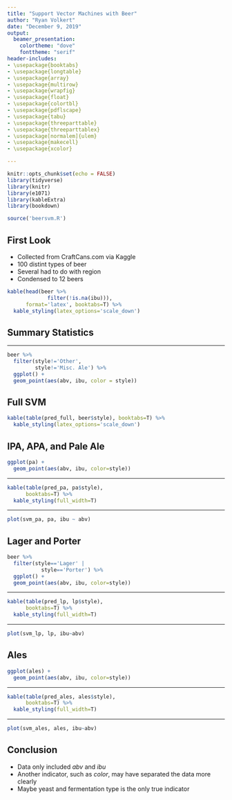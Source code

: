 ```yaml
---
title: "Support Vector Machines with Beer"
author: "Ryan Volkert"
date: "December 9, 2019"
output:
  beamer_presentation:
    colortheme: "dove"
    fonttheme: "serif"
header-includes:
- \usepackage{booktabs}
- \usepackage{longtable}
- \usepackage{array}
- \usepackage{multirow}
- \usepackage{wrapfig}
- \usepackage{float}
- \usepackage{colortbl}
- \usepackage{pdflscape}
- \usepackage{tabu}
- \usepackage{threeparttable}
- \usepackage{threeparttablex}
- \usepackage[normalem]{ulem}
- \usepackage{makecell}
- \usepackage{xcolor}

---
```


```r
knitr::opts_chunk$set(echo = FALSE)
library(tidyverse)
library(knitr)
library(e1071)
library(kableExtra)
library(bookdown)

source('beersvm.R')
```

## First Look

* Collected from CraftCans.com via Kaggle
* 100 distint types of beer
* Several had to do with region
* Condensed to 12 beers

```r
kable(head(beer %>%
             filter(!is.na(ibu))),
      format='latex', booktabs=T) %>%
  kable_styling(latex_options='scale_down')
```

## Summary Statistics

\begin{columns}
\column{.5\textwidth}

```r
beer %>%
  filter(!is.na(ibu)) %>%
  select(abv, ibu, ounces) %>%
  summarize_all(list(~min(.), ~max(.), ~mean(.))) %>%
  gather(stat, val) %>%
  separate(stat, into=c('var','stat'), sep='_') %>%
  spread(stat, val) %>%
  select(var, mean, max, min) %>%
  kable(format='latex', booktabs=T) %>%
  kable_styling(latex_options='scale_down')
```

\column{.5\textwidth}

```r
beer %>%
  group_by(style) %>%
  summarize(n()) %>%
  kable(format='latex',
        col.names = c('style', 'count'),
        booktabs=T) %>%
  kable_styling(full_width=T)
```

\end{columns}

---

```r
beer %>%
  filter(style!='Other',
         style!='Misc. Ale') %>%
  ggplot() +
  geom_point(aes(abv, ibu, color = style))
```

## Full SVM

```r
kable(table(pred_full, beer$style), booktabs=T) %>%
  kable_styling(latex_options='scale_down')
```

## IPA, APA, and Pale Ale

```r
ggplot(pa) +
  geom_point(aes(abv, ibu, color=style))
```

---

```r
kable(table(pred_pa, pa$style),
      booktabs=T) %>%
  kable_styling(full_width=T)
```

---

```r
plot(svm_pa, pa, ibu ~ abv)
```

## Lager and Porter

```r
beer %>%
  filter(style=='Lager' |
           style=='Porter') %>%
  ggplot() +
  geom_point(aes(abv, ibu, color=style))
```

---

```r
kable(table(pred_lp, lp$style),
      booktabs=T) %>%
  kable_styling(full_width=T)
```

---

```r
plot(svm_lp, lp, ibu~abv)
```

## Ales

```r
ggplot(ales) +
  geom_point(aes(abv, ibu, color=style))
```

---

```r
kable(table(pred_ales, ales$style),
      booktabs=T) %>%
  kable_styling(full_width=T)
```

---

```r
plot(svm_ales, ales, ibu~abv)
```

## Conclusion

* Data only included *abv* and *ibu*
* Another indicator, such as *color*, may have separated the data more clearly
* Maybe yeast and fermentation type is the only true indicator